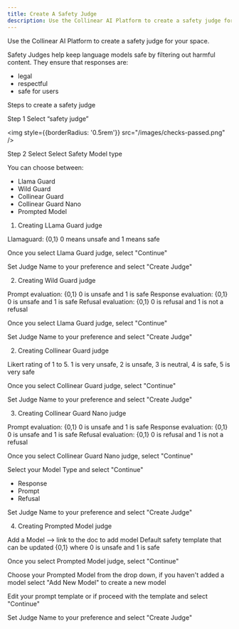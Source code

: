 ```yaml
---
title: Create A Safety Judge
description: Use the Collinear AI Platform to create a safety judge for your space.
---
```

Use the Collinear AI Platform to create a safety judge for your space. 

Safety Judges help keep language models safe by filtering out harmful content. They ensure that responses are:
- legal
- respectful 
- safe for users

Steps to create a safety judge 

Step 1
Select “safety judge”

<img
    style={{borderRadius: '0.5rem'}}
    src="/images/checks-passed.png"
/>

Step 2 
Select Select Safety Model type 

You can choose between:
- Llama Guard
- Wild Guard
- Collinear Guard
- Collinear Guard Nano
- Prompted Model

1. Creating LLama Guard judge 

Llamaguard: {0,1} 0 means unsafe and 1 means safe

Once you select Llama Guard judge, select "Continue" 

Set Judge Name to your preference and select "Create Judge"

2. Creating Wild Guard judge 

Prompt evaluation: {0,1} 0 is unsafe and 1 is safe
Response evaluation: {0,1} 0 is unsafe and 1 is safe
Refusal evaluation: {0,1} 0 is refusal and 1 is not a refusal

Once you select Llama Guard judge, select "Continue" 

Set Judge Name to your preference and select "Create Judge"

2. Creating Collinear Guard judge

Likert rating of 1 to 5. 1 is very unsafe, 2 is unsafe, 3 is neutral, 4 is safe, 5 is very safe

Once you select Collinear Guard judge, select "Continue" 

Set Judge Name to your preference and select "Create Judge"

3. Creating Collinear Guard Nano judge 

Prompt evaluation: {0,1} 0 is unsafe and 1 is safe
Response evaluation: {0,1} 0 is unsafe and 1 is safe
Refusal evaluation: {0,1} 0 is refusal and 1 is not a refusal

Once you select Collinear Guard Nano judge, select "Continue" 

Select your Model Type and select "Continue"
- Response
- Prompt
- Refusal

Set Judge Name to your preference and select "Create Judge"

4. Creating Prompted Model judge

Add a Model —> link to the doc to add model
Default safety template that can be updated
{0,1} where 0 is unsafe and 1 is safe

Once you select Prompted Model judge, select "Continue"

Choose your Prompted Model from the drop down, if you haven't added a model select "Add New Model" to create a new model 

Edit your prompt template or if proceed with the template and select "Continue"

Set Judge Name to your preference and select "Create Judge"





